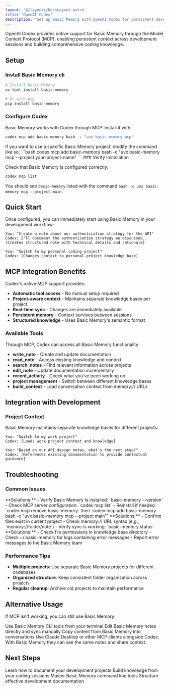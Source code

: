 ```yaml
---
layout: '@/layouts/DocsLayout.astro'
title: "OpenAI Codex"
description: "Set up Basic Memory with OpenAI Codex for persistent development knowledge and enhanced coding sessions"
---
```



OpenAI Codex provides native support for Basic Memory through the Model Context Protocol (MCP), enabling persistent context across development sessions and building comprehensive coding knowledge.

## Setup

### Install Basic Memory cli

```bash
# Install Basic Memory
uv tool install basic-memory

# Or with pip
pip install basic-memory
```

### Configure Codex

Basic Memory works with Codex through MCP. Install it with:

```bash
codex mcp add basic-memory bash -c "uvx basic-memory mcp"
```
<Tip>
If you want to use a specific Basic Memory project, modify the command like so:
```bash
codex mcp add basic-memory bash -c "uvx basic-memory mcp --project your-project-name"
```
</Tip>
### Verify Installation

Check that Basic Memory is configured correctly:

```bash
codex mcp list
```

You should see `basic-memory` listed with the command `bash -c uvx basic-memory mcp --project main`.

## Quick Start

Once configured, you can immediately start using Basic Memory in your development workflow:

```
You: "Create a note about our authentication strategy for the API"
Codex: I'll document the authentication strategy we discussed...
[Creates structured note with technical details and rationale]

You: "Switch to my personal coding project"
Codex: [Changes context to personal project knowledge base]
```

## MCP Integration Benefits

Codex's native MCP support provides:

- **Automatic tool access** - No manual setup required
- **Project-aware context** - Maintains separate knowledge bases per project
- **Real-time sync** - Changes are immediately available
- **Persistent memory** - Context survives between sessions
- **Structured knowledge** - Uses Basic Memory's semantic format

### Available Tools

Through MCP, Codex can access all Basic Memory functionality:

- **write_note** - Create and update documentation
- **read_note** - Access existing knowledge and context
- **search_notes** - Find relevant information across projects
- **edit_note** - Update documentation incrementally
- **recent_activity** - Check what you've been working on
- **project management** - Switch between different knowledge bases
- **build_context** - Load conversation context from memory:// URLs

## Integration with Development

### Project Context

Basic Memory maintains separate knowledge bases for different projects:

```
You: "Switch to my work project"
Codex: [Loads work project context and knowledge]

You: "Based on our API design notes, what's the next step?"
Codex: [References existing documentation to provide contextual guidance]
```

## Troubleshooting

### Common Issues

<Accordion>
  <AccordionItem title="Codex can't access Basic Memory">
    **Solutions:**
    - Verify Basic Memory is installed: `basic-memory --version`
    - Check MCP server configuration: `codex mcp list`
    - Reinstall if needed: `codex mcp remove basic-memory` then `codex mcp add basic-memory bash -c "uvx basic-memory mcp --project main"`
  </AccordionItem>

  <AccordionItem title="Context not loading from memory:// URLs">
    **Solutions:**
    - Confirm files exist in current project
    - Check memory:// URL syntax (e.g., `memory://folder/note`)
    - Verify sync is working: `basic-memory status`
  </AccordionItem>

  <AccordionItem title="Notes not updating">
    **Solutions:**
    - Check file permissions in knowledge base directory
    - Check ~/.basic-memory for logs containing error messages
    - Report error messages to the Basic Memory team
  </AccordionItem>
</Accordion>

### Performance Tips

- **Multiple projects**: Use separate Basic Memory projects for different codebases
- **Organized structure**: Keep consistent folder organization across projects
- **Regular cleanup**: Archive old projects to maintain performance

## Alternative Usage

If MCP isn't working, you can still use Basic Memory:

<CardGroup cols={2}>
  <Card title="CLI Integration">
    Use Basic Memory CLI tools from your terminal
  </Card>
  <Card title="File Editing">
    Edit Basic Memory notes directly and sync manually
  </Card>
  <Card title="Manual Context">
    Copy content from Basic Memory into conversations
  </Card>
  <Card title="Parallel Usage">
    Use Claude Desktop or other MCP clients alongside Codex. With Basic Memory they can see the same notes and share context.
  </Card>
</CardGroup>

## Next Steps

<CardGroup cols={2}>
  <Card title="Project Documentation" href="/how-to/project-documentation">
    Learn how to document your development projects
  </Card>
  <Card title="Research & Learning" href="/how-to/research-learning">
    Build knowledge from your coding sessions
  </Card>
  <Card title="CLI Reference" href="/guides/cli-reference">
    Master Basic Memory command line tools
  </Card>
  <Card title="Knowledge Format" href="/guides/knowledge-format">
    Structure effective development documentation
  </Card>
</CardGroup>
